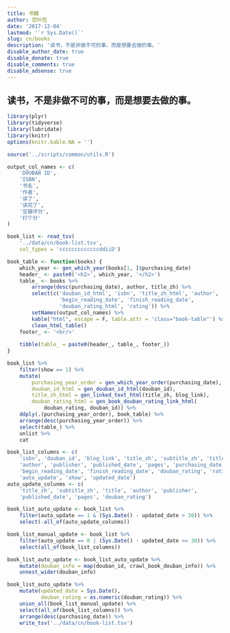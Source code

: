 ```yaml
---
title: 书籍
author: 范叶亮
date: '2017-12-04'
lastmod: '`r Sys.Date()`'
slug: cn/books
description: '读书，不是非做不可的事，而是想要去做的事。'
disable_author_date: true
disable_donate: true
disable_comments: true
disable_adsense: true
---
```


## 读书，不是非做不可的事，而是想要去做的事。

```r
library(plyr)
library(tidyverse)
library(lubridate)
library(knitr)
options(knitr.kable.NA = '')

source('../scripts/common/utils.R')
```

```r
output_col_names <- c(
    'DOUBAN ID',
    'ISBN',
    '书名',
    '作者',
    '读了',
    '读完了',
    '豆瓣评分',
    '打个分'
)

book_list <- read_tsv(
    '../data/cn/book-list.tsv',
    col_types = 'cccccccccccccddiiD')

book_table <- function(books) {
    which_year <- gen_which_year(books[1, ]$purchasing_date)
    header_ <- paste0('<h2>', which_year, '</h2>')
    table_ <- books %>%
        arrange(desc(purchasing_date), author, title_zh) %>%
        select(c('douban_id_html', 'isbn', 'title_zh_html', 'author',
                 'begin_reading_date', 'finish_reading_date',
                 'douban_rating_html', 'rating')) %>%
        setNames(output_col_names) %>%
        kable("html", escape = F, table.attr = 'class="book-table"') %>%
        clean_html_table()
    footer_ <- '<br/>'
    
    tibble(table_ = paste0(header_, table_, footer_))
}

book_list %>%
    filter(show == 1) %>%
    mutate(
        purchasing_year_order = gen_which_year_order(purchasing_date),
        douban_id_html = gen_douban_id_html(douban_id),
        title_zh_html = gen_linked_text_html(title_zh, blog_link),
        douban_rating_html = gen_book_douban_rating_link_html(
            douban_rating, douban_id)) %>%
    ddply(.(purchasing_year_order), book_table) %>%
    arrange(desc(purchasing_year_order)) %>%
    select(table_) %>%
    unlist %>%
    cat
```

```r
book_list_columns <- c(
    'isbn', 'douban_id', 'blog_link', 'title_zh', 'subtitle_zh', 'title',
    'author', 'publisher', 'published_date', 'pages', 'purchasing_date',
    'begin_reading_date', 'finish_reading_date', 'douban_rating', 'rating',
    'auto_update', 'show', 'updated_date')
auto_update_colunms <- c(
    'title_zh', 'subtitle_zh', 'title', 'author', 'publisher',
    'published_date', 'pages', 'douban_rating')

book_list_auto_update <- book_list %>%
    filter(auto_update == 1 & (Sys.Date() - updated_date > 30)) %>%
    select(-all_of(auto_update_colunms))

book_list_manual_update <- book_list %>%
    filter(auto_update == 0 | (Sys.Date() - updated_date <= 30)) %>%
    select(all_of(book_list_columns))

book_list_auto_update <- book_list_auto_update %>%
    mutate(douban_info = map(douban_id, crawl_book_douban_info)) %>%
    unnest_wider(douban_info)

book_list_auto_update %>%
    mutate(updated_date = Sys.Date(),
           douban_rating = as.numeric(douban_rating)) %>%
    union_all(book_list_manual_update) %>%
    select(all_of(book_list_columns)) %>%
    arrange(desc(purchasing_date)) %>%
    write_tsv('../data/cn/book-list.tsv')
```
